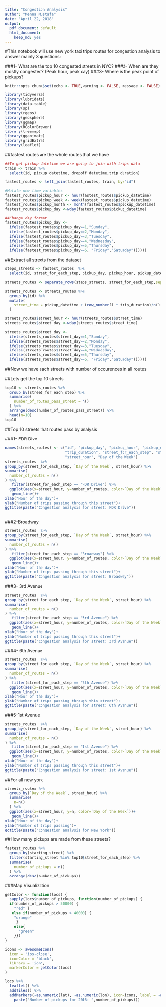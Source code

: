 ```yaml
---
title: "Congestion Analysis"
author: "Menna Mustafa"
date: "April 22, 2018"
output:
  pdf_document: default
  html_document:
    keep_md: yes
---
```

#This notebook will use new york taxi trips routes for congestion analysis to answer mainly 3 questions:

###1- What are the top 10 congested streets in NYC?
###2- When are they mostly congested? (Peak hour, peak day)
###3- Where is the peak point of pickups?

```r
knitr::opts_chunk$set(echo <- TRUE,warning <- FALSE, message <- FALSE)
```

```r
library(tidyverse)
library(lubridate)
library(data.table)
library(sp)
library(rgeos)
library(geosphere)
library(ggmap)
library(RColorBrewer)
library(treemap)
library(gganimate)
library(gridExtra)
library(leaflet)
```

##fastest routes are the whole routes that we have

```r
##To get pickup datetime we are going to join with trips data
train <- train %>% 
  select(id, pickup_datetime, dropoff_datetime,trip_duration)

fastest_routes <- left_join(fastest_routes, train, by="id")

#Mutate new time variables 
fastest_routes$pickup_hour <- hour(fastest_routes$pickup_datetime)
fastest_routes$pickup_week <- week(fastest_routes$pickup_datetime)
fastest_routes$pickup_month <- month(fastest_routes$pickup_datetime)
fastest_routes$pickup_day <-wday(fastest_routes$pickup_datetime)
```


```r
##Change day format
fastest_routes$pickup_day <- 
  ifelse(fastest_routes$pickup_day==1,"Sunday",
  ifelse(fastest_routes$pickup_day==2,"Monday",
  ifelse(fastest_routes$pickup_day==3,"Tuesday",
  ifelse(fastest_routes$pickup_day==4,"Wednesday",
  ifelse(fastest_routes$pickup_day==5,"Thursday",
  ifelse(fastest_routes$pickup_day==6, "Friday","Saturday"))))))
```

##Extract all streets from the dataset
```r
steps_streets <- fastest_routes  %>% 
  select(id, street_for_each_step, pickup_day, pickup_hour, pickup_datetime, trip_duration)

streets_routes <- separate_rows(steps_streets, street_for_each_step,sep = "\\|", convert = TRUE)

streets_routes <- streets_routes %>% 
  group_by(id) %>% 
  mutate(
    street_time = pickup_datetime + (row_number() * trip_duration)/n()
  )

streets_routes$street_hour <- hour(streets_routes$street_time)
streets_routes$street_day <-wday(streets_routes$street_time)

streets_routes$street_day <- 
  ifelse(streets_routes$street_day==1,"Sunday",
  ifelse(streets_routes$street_day==2,"Monday",
  ifelse(streets_routes$street_day==3,"Tuesday",
  ifelse(streets_routes$street_day==4,"Wednesday",
  ifelse(streets_routes$street_day==5,"Thursday",
  ifelse(streets_routes$street_day==6, "Friday","Saturday"))))))
```

##Now we have each streets with number of occurences in all routes

##Lets get the top 10 streets
```r
top10 <- streets_routes %>% 
  group_by(street_for_each_step) %>%
  summarise(
    number_of_routes_pass_street = n()
  ) %>% 
  arrange(desc(number_of_routes_pass_street)) %>% 
  head(n=10)
top10
```

##Top 10 streets that routes pass by analysis

###1- FDR Dive
```r
names(streets_routes) <- c("id", "pickup_day", "pickup_hour", "pickup_datetime", 
                           "trip_duration", "street_for_each_step", "street_time",
                           "street_hour", "Day of the Week")
streets_routes  %>%
group_by(street_for_each_step, `Day of the Week`, street_hour) %>% 
summarise(
  number_of_routes = n()
) %>% 
   filter(street_for_each_step == "FDR Drive") %>%
  ggplot(aes(x=street_hour, y=number_of_routes, color=`Day of the Week`))+
   geom_line()+
xlab("Hour of the day")+
ylab("Number of trips passing through this street")+
ggtitle(paste("Congestion analysis for street: FDR Drive"))
  
```

###2-Broadway
```r
streets_routes  %>%
group_by(street_for_each_step, `Day of the Week`, street_hour) %>% 
summarise(
  number_of_routes = n()
) %>% 
   filter(street_for_each_step == "Broadway") %>%
  ggplot(aes(x=street_hour, y=number_of_routes, color=`Day of the Week`))+
   geom_line()+
xlab("Hour of the day")+
ylab("Number of trips passing through this street")+
ggtitle(paste("Congestion analysis for street: Broadway"))
```

###3- 3rd Avenue
```r
streets_routes  %>%
group_by(street_for_each_step, `Day of the Week`, street_hour) %>% 
summarise(
  number_of_routes = n()
) %>% 
   filter(street_for_each_step == "3rd Avenue") %>%
  ggplot(aes(x=street_hour, y=number_of_routes, color=`Day of the Week`))+
   geom_line()+
xlab("Hour of the day")+
ylab("Number of trips passing through this street")+
ggtitle(paste("Congestion analysis for street: 3rd Avenue"))
```

###4- 6th Avenue
```r
streets_routes  %>%
group_by(street_for_each_step, `Day of the Week`, street_hour) %>% 
summarise(
  number_of_routes = n()
) %>% 
   filter(street_for_each_step == "6th Avenue") %>%
  ggplot(aes(x=street_hour, y=number_of_routes, color=`Day of the Week`))+
   geom_line()+
xlab("Hour of the day")+
ylab("Number of trips passing through this street")+
ggtitle(paste("Congestion analysis for street: 6th Avenue"))
```

###5-1st Avenue
```r
streets_routes  %>%
group_by(street_for_each_step, `Day of the Week`, street_hour) %>% 
summarise(
  number_of_routes = n()
) %>% 
   filter(street_for_each_step == "1st Avenue") %>%
  ggplot(aes(x=street_hour, y=number_of_routes, color=`Day of the Week`))+
   geom_line()+
xlab("Hour of the day")+
ylab("Number of trips passing through this street")+
ggtitle(paste("Congestion analysis for street: 1st Avenue"))
```


##For all new york
```r
streets_routes %>% 
  group_by(`Day of the Week`, street_hour) %>% 
  summarise(
    n=n()
  ) %>% 
  ggplot(aes(x=street_hour, y=n, color=`Day of the Week`))+
   geom_line()+
xlab("Hour of the day")+
ylab("Number of trips passing")+
ggtitle(paste("Congestion analysis for New York"))
```


##How many pickups are made from these streets?
```r
fastest_routes %>% 
  group_by(starting_street) %>% 
  filter(starting_street %in% top10$street_for_each_step) %>% 
  summarise(
    number_of_pickups = n()
  ) %>% 
  arrange(desc(number_of_pickups))
```

###Map Visualization
```r
getColor <- function(locs) {
  sapply(locs$number_of_pickups, function(number_of_pickups) {
  if(number_of_pickups > 50000) {
    "red" }
   else if(number_of_pickups > 40000) {
    "orange"
     }
    else{
      "green"
    }})
}

icons <- awesomeIcons(
  icon = 'ios-close',
  iconColor = 'black',
  library = 'ion',
  markerColor = getColor(locs)
)

locs %>% 
  leaflet() %>% 
  addTiles() %>%
  addMarkers(~as.numeric(lat), ~as.numeric(lon), icon=icons, label = ~as.character(
    paste("Number of pickups for 2016: ",number_of_pickups)))
```

